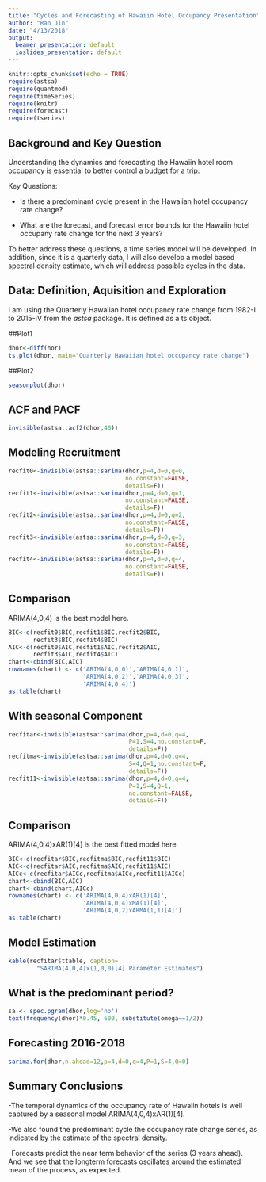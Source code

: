 ```yaml
---
title: "Cycles and Forecasting of Hawaiin Hotel Occupancy Presentation"
author: "Ran Jin"
date: "4/13/2018"
output:
  beamer_presentation: default
  ioslides_presentation: default
---
```


```r
knitr::opts_chunk$set(echo = TRUE)
require(astsa)
require(quantmod)
require(timeSeries)
require(knitr)
require(forecast)
require(tseries)
```

## Background and Key Question

Understanding the dynamics and forecasting the Hawaiin hotel room occupancy is essential to better control a budget for a trip. 

Key Questions:

- Is there a predominant cycle present in the Hawaiian hotel occupancy rate change? 

- What are the forecast, and forecast error bounds for the Hawaiin hotel occupany rate change for the next 3 years?

To better address these questions, a time series model will be developed. In addition, since it is a quarterly data, I will also develop a model based spectral density estimate, which will address possible cycles in the data. 

## Data: Definition, Aquisition and Exploration

I am using the Quarterly Hawaiian hotel occupancy rate change from 1982-I to 2015-IV from the *astsa* package. It is defined as a ts object. 

##Plot1
```r
dhor<-diff(hor)
ts.plot(dhor, main="Quarterly Hawaiian hotel occupancy rate change")

```

##Plot2
```r
seasonplot(dhor)
```

## ACF and PACF 
```r
invisible(astsa::acf2(dhor,40))
```

## Modeling Recruitment
```r
recfit0<-invisible(astsa::sarima(dhor,p=4,d=0,q=0,
                                 no.constant=FALSE, 
                                 details=F))
recfit1<-invisible(astsa::sarima(dhor,p=4,d=0,q=1,
                                 no.constant=FALSE, 
                                 details=F))
recfit2<-invisible(astsa::sarima(dhor,p=4,d=0,q=2,
                                 no.constant=FALSE, 
                                 details=F))
recfit3<-invisible(astsa::sarima(dhor,p=4,d=0,q=3,
                                 no.constant=FALSE, 
                                 details=F))
recfit4<-invisible(astsa::sarima(dhor,p=4,d=0,q=4,
                                 no.constant=FALSE, 
                                 details=F))
```

## Comparison
ARIMA(4,0,4) is the best model here.
```r
BIC<-c(recfit0$BIC,recfit1$BIC,recfit2$BIC,
       recfit3$BIC,recfit4$BIC)
AIC<-c(recfit0$AIC,recfit1$AIC,recfit2$AIC,
       recfit3$AIC,recfit4$AIC)
chart<-cbind(BIC,AIC)
rownames(chart) <- c('ARIMA(4,0,0)','ARIMA(4,0,1)',
                     'ARIMA(4,0,2)','ARIMA(4,0,3)',
                     'ARIMA(4,0,4)')
as.table(chart)
```

## With seasonal Component
```r
recfitar<-invisible(astsa::sarima(dhor,p=4,d=0,q=4,
                                  P=1,S=4,no.constant=F,
                                  details=F))
recfitma<-invisible(astsa::sarima(dhor,p=4,d=0,q=4,
                                  S=4,Q=1,no.constant=F,
                                  details=F))
recfit11<-invisible(astsa::sarima(dhor,p=4,d=0,q=4,
                                  P=1,S=4,Q=1,
                                  no.constant=FALSE,
                                  details=F))
```

## Comparison
ARIMA(4,0,4)xAR(1)[4] is the best fitted model here.
```r
BIC<-c(recfitar$BIC,recfitma$BIC,recfit11$BIC)
AIC<-c(recfitar$AIC,recfitma$AIC,recfit11$AIC)
AICc<-c(recfitar$AICc,recfitma$AICc,recfit11$AICc)
chart<-cbind(BIC,AIC)
chart<-cbind(chart,AICc)
rownames(chart) <- c('ARIMA(4,0,4)xAR(1)[4]',
                     'ARIMA(4,0,4)xMA(1)[4]',
                     'ARIMA(4,0,2)xARMA(1,1)[4]')
as.table(chart)
```

## Model Estimation
```r
kable(recfitar$ttable, caption=
        "SARIMA(4,0,4)x(1,0,0)[4] Parameter Estimates")
```

## What is the predominant period?

```r
sa <- spec.pgram(dhor,log='no')
text(frequency(dhor)*0.45, 600, substitute(omega==1/2))
```

## Forecasting 2016-2018

```r
sarima.for(dhor,n.ahead=12,p=4,d=0,q=4,P=1,S=4,Q=0)
```

## Summary Conclusions
-The temporal dynamics of the occupancy rate of Hawaiin hotels is well captured by a seasonal model ARIMA(4,0,4)xAR(1)[4].

-We also found the predominant cycle the occupancy rate change series, as indicated by the estimate of the spectral density. 

-Forecasts predict the near term behavior of the series (3 years ahead). And we see that the longterm forecasts oscillates around the estimated mean of the process, as expected. 
